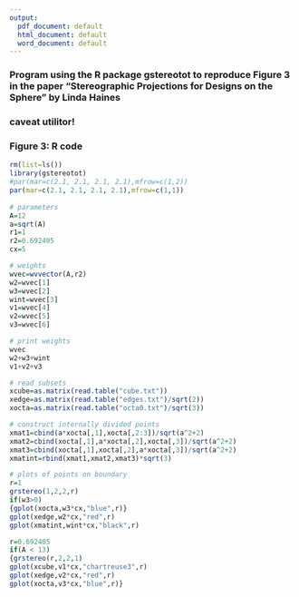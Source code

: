 ```yaml
---
output:
  pdf_document: default
  html_document: default
  word_document: default
---
```

### Program using the R package gstereotot  to reproduce Figure 3 in the paper "Stereographic Projections for Designs on the Sphere" by Linda Haines

### caveat utilitor!

### Figure 3: R code

``` r
rm(list=ls())
library(gstereotot)
#par(mar=c(2.1, 2.1, 2.1, 2.1),mfrow=c(1,2))
par(mar=c(2.1, 2.1, 2.1, 2.1),mfrow=c(1,1))
    
# parameters
A=12
a=sqrt(A)
r1=1
r2=0.692405
cx=5

# weights
wvec=wvvector(A,r2)
w2=wvec[1]
w3=wvec[2]
wint=wvec[3]
v1=wvec[4]
v2=wvec[5]
v3=wvec[6]

# print weights
wvec
w2+w3+wint
v1+v2+v3

# read subsets
xcube=as.matrix(read.table("cube.txt"))
xedge=as.matrix(read.table("edges.txt")/sqrt(2))
xocta=as.matrix(read.table("octa0.txt")/sqrt(3))

# construct internally divided points
xmat1=cbind(a*xocta[,1],xocta[,2:3])/sqrt(a^2+2)
xmat2=cbind(xocta[,1],a*xocta[,2],xocta[,3])/sqrt(a^2+2)
xmat3=cbind(xocta[,1],xocta[,2],a*xocta[,3])/sqrt(a^2+2)
xmatint=rbind(xmat1,xmat2,xmat3)*sqrt(3)

# plots of points on boundary 
r=1
grstereo(1,2,2,r)
if(w3>0)
{gplot(xocta,w3*cx,"blue",r)}
gplot(xedge,w2*cx,"red",r)
gplot(xmatint,wint*cx,"black",r)

r=0.692405
if(A < 13)
{grstereo(r,2,2,1)
gplot(xcube,v1*cx,"chartreuse3",r)
gplot(xedge,v2*cx,"red",r)
gplot(xocta,v3*cx,"blue",r)}
```